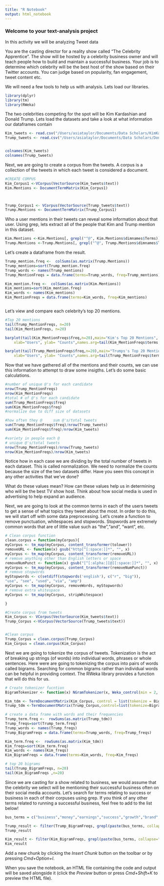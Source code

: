 ```yaml
---
title: "R Notebook"
output: html_notebook
---
```

### Welcome to your text-analysis project
In this activity we will be analyzing Tweet data

You are the casting director for a reality show called "The Celebrity Apprentice". The show will be hosted by a celebrity business owner and will teach people how to build and maintain a successful business. Your job is to determine which celebrity will be the best host of the show based on their Twitter accounts. You can judge based on popularity, fan engagement, tweet content etc.


We will need a few tools to help us with analysis. Lets load our libraries.

```r
library(dplyr)
library(tm)
library(RWeka)
```


The two celebrities competing for the spot will be Kim Kardashian and Donald Trump. Lets load the datasets and take a look at what information our dataframes contain

```r

Kim_tweets <- read.csv("/Users/asiataylor/Documents/Data Scholars/KimKardashianTweets.csv", header=TRUE)
Trump_tweets <- read.csv("/Users/asiataylor/Documents/Data Scholars/DonaldTrumpTweets2.csv", header=TRUE )


colnames(Kim_tweets)
colnames(Trump_tweets)
```
Next, we are going to create a corpus from the tweets. A corpus is a collection of the tweets in which each tweet is considered a document. 
```r
#CREATE CORPUS
Kim_Corpus1 <-VCorpus(VectorSource(Kim_tweets$text))
Kim.Mentions <- DocumentTermMatrix(Kim_Corpus1)



Trump_Corpus1 <- VCorpus(VectorSource(Trump_tweets$text))
Trump.Mentions <- DocumentTermMatrix(Trump_Corpus1)

```
Who a user mentions in their tweets can reveal some information about that user. Using grep, lets extract all of the people that Kim and Trump mention in this dataset. 
```r
Kim.Mentions <-Kim.Mentions[, grepl("^@", Kim.Mentions$dimnames$Terms)]
Trump.Mentions <-Trump.Mentions[, grepl("^@", Trump.Mentions$dimnames$Terms)]
```
Let's create a dataframe from the result.
```r

Trump_mention.freq <-  colSums(as.matrix(Trump.Mentions))
Trump_mentions=sort(Trump_mention.freq)
Trump_words <- names(Trump_mentions)
Trump_MentionFreqs = data.frame(terms=Trump_words, freq=Trump_mentions)

Kim_mention.freq <-  colSums(as.matrix(Kim.Mentions))
Kim_mentions=sort(Kim_mention.freq)
Kim_words <- names(Kim_mentions)
Kim_MentionFreqs = data.frame(terms=Kim_words, freq=Kim_mentions)



```
Let's view and compare each celebrity's top 20 mentions. 
```r
#Top 20 mentions
tail(Trump_MentionFreqs, n=20)
tail(Kim_MentionFreqs, n=20)

barplot(tail(Kim_MentionFreqs$freq,n=20),main="Kim's Top 20 Mentions", 
  	xlab="Users", ylab= "Counts",names.arg=tail(Kim_MentionFreqs$terms,n=20),las=2)

barplot(tail(Trump_MentionFreqs$freq,n=20),main="Trumps's Top 20 Mentions", 
  	xlab="Users", ylab= "Counts",names.arg=tail(Trump_MentionFreqs$terms,n=20),las=2)

```
Now that we have gathered all of the mentions and their counts, we can use this information to attempt to draw some insigths. Let's do some basic calculations. 
```r
#number of unique @'s for each candidate
nrow(Trump_MentionFreqs)
nrow(Kim_MentionFreqs)
#total # of @'s for each candidate
sum(Trump_MentionFreqs$freq)
sum(Kim_MentionFreqs$freq)
#normalize due to diff size of datasets

```

```r
#how often they @     sum @'s/total tweets
sum(Trump_MentionFreqs$freq)/nrow(Trump_tweets)
sum(Kim_MentionFreqs$freq)/nrow(Kim_tweets)

#variety in people each @   
# unique @'s/total tweets
nrow(Trump_MentionFreqs)/nrow(Trump_tweets)
nrow(Kim_MentionFreqs)/nrow(Kim_tweets)
```
Notice how in each case we are dividing by the total number of tweets in each dataset. This is called normalization. We need to normalize the counts because the size of the two datasets differ. Have you seen this concept in any other activities that we've done?

What do these values mean? How can these values help us in determining who will be the best TV show host. Think about how social media is used in advertising to help expand an audience. 


Next, we are going to look at the common terms in each of the users tweets to get a sense of what topics they tweet about the most. In order to do this, we will start off with some data preprocessing. Let's create a function to remove punctuation, whitespaces and stopwords. Stopwords are extremely common words that are of little value such as "the","and", "want", etc.
```r

# Clean corpus function
clean.corpus = function(myCorpus){
myCorpus <- tm_map(myCorpus, content_transformer(tolower))
removeURL <- function(x) gsub("http[^[:space:]]*", "", x)
myCorpus <- tm_map(myCorpus, content_transformer(removeURL))
# remove anything other than English letters or space
removeNumPunct <- function(x) gsub("[^[:alpha:][@][:space:]]*", "", x)
myCorpus <- tm_map(myCorpus, content_transformer(removeNumPunct))
# remove stopwords
myStopwords <- c(setdiff(stopwords('english'), c("r", "big")),
"use", "see", "used", "via", "amp")
myCorpus <- tm_map(myCorpus, removeWords, myStopwords)
# remove extra whitespace
myCorpus <- tm_map(myCorpus, stripWhitespace)

}
```

```r

#Create corpus from tweets
Kim_Corpus <- VCorpus(VectorSource(Kim_tweets$text))
Trump_Corpus <-VCorpus(VectorSource(Trump_tweets$text))


#Clean corpus
Trump_Corpus = clean.corpus(Trump_Corpus)
Kim_Corpus = clean.corpus(Kim_Corpus)
```
Next we are going to tokenize the corpus of tweets. Tokenization is the act of breaking up strings (of words) into individual words, phrases or whole sentences. Here were are going to tokenizing the corpus into pairs of words called bigrams. Searching for common bigrams rather than individual words can be helpful in providing context. The RWeka library provides a function that will do this for us. 
```r
# Create tokenizer fucntion
BigramTokenizer <- function(x) NGramTokenizer(x, Weka_control(min = 2, max = 2))

Kim_tdm <- TermDocumentMatrix(Kim_Corpus, control = list(tokenize = BigramTokenizer))
Trump_tdm <-TermDocumentMatrix(Trump_Corpus,control=list(tokenize=BigramTokenizer))

```

```r

# create a data frame with words and their frequencies
Trump_term.freq <-  rowSums(as.matrix(Trump_tdm))
Trump_freqs=sort(Trump_term.freq)
Trump_words <- names(Trump_freqs)
Trump_BigramFreqs = data.frame(terms=Trump_words, freq=Trump_freqs)

Kim_term.freq <-  rowSums(as.matrix(Kim_tdm))
Kim_freqs=sort(Kim_term.freq)
Kim_words <- names(Kim_freqs)
Kim_BigramFreqs = data.frame(terms=Kim_words, freq=Kim_freqs)

# top 20 bigrams
tail(Trump_BigramFreqs, n=20)
tail(Kim_BigramFreqs ,n=20)

```
Since we are casting for a show related to business, we would assume that the celebrity we select will be mentioning their successful business often on their social media accounts. Let's search for terms relating to success or business in each of their corpuses using grep. If you think of any other terms related to running a successful business, feel free to add to the list below!
```r
bus_terms = c("business","money","earnings","success","growth","brand","stock","market","enterprise","economy","account","cash","advertise","buy","buyers","earnings","commodity","stores","product","kkw","apprentice")

```

```r
Trump_result <- filter(Trump_BigramFreqs, grepl(paste(bus_terms, collapse="|"), terms))
Trump_result
```

```r
Kim_result <- filter(Kim_BigramFreqs, grepl(paste(bus_terms, collapse="|"), terms))
Kim_result
```

Add a new chunk by clicking the *Insert Chunk* button on the toolbar or by pressing *Cmd+Option+I*.

When you save the notebook, an HTML file containing the code and output will be saved alongside it (click the *Preview* button or press *Cmd+Shift+K* to preview the HTML file).
